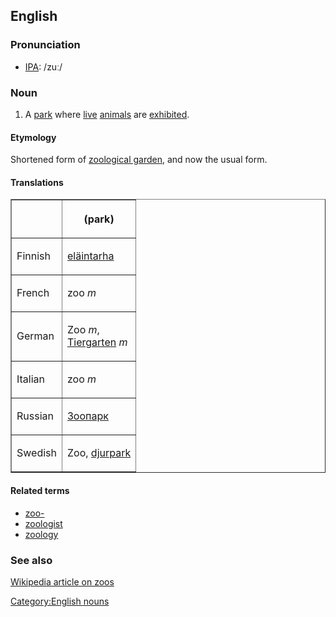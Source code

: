 ==English==
===Pronunciation===
*[[w:IPA|IPA]]: /zuː/

===Noun===
#A [[park]] where [[live]] [[animal]]s are [[exhibit]]ed.

====Etymology====
Shortened form of [[zoological garden]], and now the usual form.

====Translations====
<table border="1" align="center" cellpadding="5">
<tr><th>        <th> (park) </tr>
<tr><td>Finnish <td> [[eläintarha]] </tr>
<tr><td>French  <td> zoo ''m'' </tr>
<tr><td>German  <td> Zoo ''m'',<br>[[Tiergarten]] ''m'' </tr>
<tr><td>Italian <td> zoo ''m'' </tr>
<tr><td>Russian <td> [[Зоопарк]] </tr>
<tr><td>Swedish<td> Zoo, [[djurpark]] </tr>
</table>

====Related terms====
*[[zoo-]]
*[[zoologist]]
*[[zoology]]

===See also===
[[w:zoo|Wikipedia article on zoos]]

[[Category:English nouns]]